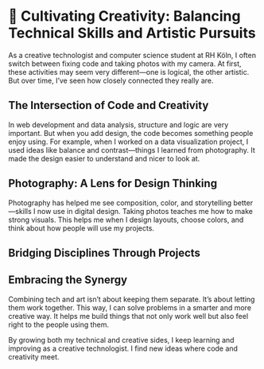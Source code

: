 # 🌿 Cultivating Creativity: Balancing Technical Skills and Artistic Pursuits

As a creative technologist and computer science student at RH Köln, I often switch between fixing code and taking photos with my camera. At first, these activities may seem very different—one is logical, the other artistic. But over time, I’ve seen how closely connected they really are.

## The Intersection of Code and Creativity

In web development and data analysis, structure and logic are very important. But when you add design, the code becomes something people enjoy using. For example, when I worked on a data visualization project, I used ideas like balance and contrast—things I learned from photography. It made the design easier to understand and nicer to look at.

## Photography: A Lens for Design Thinking

Photography has helped me see composition, color, and storytelling better—skills I now use in digital design. Taking photos teaches me how to make strong visuals. This helps me when I design layouts, choose colors, and think about how people will use my projects.

## Bridging Disciplines Through Projects

## Embracing the Synergy

Combining tech and art isn’t about keeping them separate. It’s about letting them work together. This way, I can solve problems in a smarter and more creative way. It helps me build things that not only work well but also feel right to the people using them.

By growing both my technical and creative sides, I keep learning and improving as a creative technologist. I find new ideas where code and creativity meet.
